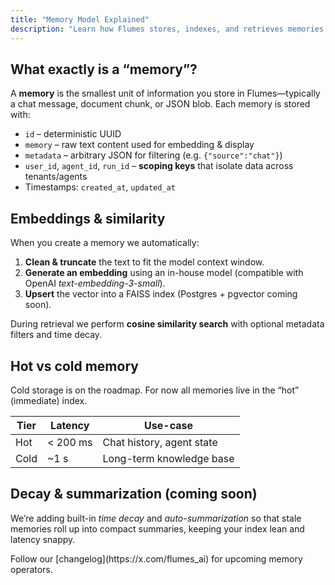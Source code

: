 ```yaml
---
title: "Memory Model Explained"
description: "Learn how Flumes stores, indexes, and retrieves memories under the hood."
---
```


## What exactly is a “memory”?

A **memory** is the smallest unit of information you store in Flumes—typically a chat message, document chunk, or JSON blob. Each memory is stored with:

- `id` – deterministic UUID
- `memory` – raw text content used for embedding & display
- `metadata` – arbitrary JSON for filtering (e.g. `{"source":"chat"}`)
- `user_id`, `agent_id`, `run_id` – **scoping keys** that isolate data across tenants/agents
- Timestamps: `created_at`, `updated_at`

## Embeddings & similarity

When you create a memory we automatically:

1. **Clean & truncate** the text to fit the model context window.
2. **Generate an embedding** using an in-house model (compatible with OpenAI *text-embedding-3-small*).
3. **Upsert** the vector into a FAISS index (<Info>Postgres + pgvector coming soon</Info>).

During retrieval we perform <strong>cosine similarity search</strong> with optional metadata filters and time decay.

## Hot vs cold memory

<Warning>
Cold storage is on the roadmap. For now all memories live in the “hot” (immediate) index.
</Warning>

| Tier | Latency | Use-case |
|------|---------|----------|
| Hot  | &lt; 200 ms | Chat history, agent state |
| Cold | ~1 s    | Long-term knowledge base |

## Decay & summarization (coming soon)

We’re adding built-in <em>time decay</em> and <em>auto-summarization</em> so that stale memories roll up into compact summaries, keeping your index lean and latency snappy.

<Tip>
Follow our [changelog](https://x.com/flumes_ai) for upcoming memory operators.
</Tip>
